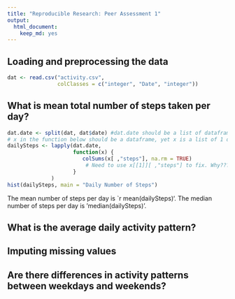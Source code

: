 ```yaml
---
title: "Reproducible Research: Peer Assessment 1"
output: 
  html_document:
    keep_md: yes
---
```


<!---
Why is 'opt_chunk' not found?
``{r setoptions, echo = FALSE}
opts_chunk$set(echo = TRUE)
```
--> 

## Loading and preprocessing the data

```r
dat <- read.csv("activity.csv", 
                colClasses = c("integer", "Date", "integer"))
```

## What is mean total number of steps taken per day?

```r
dat.date <- split(dat, dat$date) #dat.date should be a list of dataframe.
# x in the function below should be a dataframe, yet x is a list of 1 datdframe! 
dailySteps <- lapply(dat.date, 
                     function(x) {
                        colSums(x[ ,"steps"], na.rm = TRUE)
                         # Need to use x[[1]][ ,"steps"] to fix. Why???
                     }
              )         
hist(dailySteps, main = "Daily Number of Steps")
```

The mean number of steps per day is `r mean(dailySteps)'.
The median number of steps per day is 'median(dailySteps)'.


## What is the average daily activity pattern?



## Imputing missing values



## Are there differences in activity patterns between weekdays and weekends?
